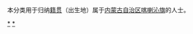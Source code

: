 {{Catnav|頁面分類|各種主題的頁面分類|依中国各省来作的分类|各地中国人|内蒙古人|赤峰人}}
{{Catnav|頁面分類|人物|各國人物|中国人|各地中国人|内蒙古人|赤峰人}}

本分类用于归纳[[籍贯|籍贯]]（出生地）属于[[内蒙古自治区|内蒙古自治区]][[喀喇沁旗|喀喇沁旗]]的人士。

[[Category:赤峰人|*]]
[[Category:喀喇沁旗|*]]